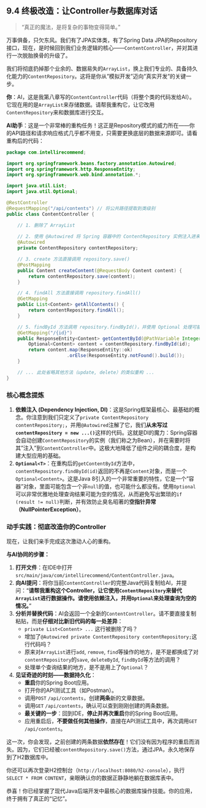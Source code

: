 ## 9.4 终极改造：让Controller与数据库对话 {#sec-database-refactor-controller}

> “真正的魔法，是将复杂的事物变得简单。”

万事俱备，只欠东风。我们有了JPA实体类，有了Spring Data JPA的Repository接口，现在，是时候回到我们业务逻辑的核心——`ContentController`，并对其进行一次脱胎换骨的升级了。

我们将彻底扔掉那个业余的、数据易失的`ArrayList`，换上我们专业的、具备持久化能力的`ContentRepository`。这将是你从"模拟开发"迈向"真实开发"的关键一步。

::: {.callout-note title="与AI的对话：重构你的Controller"}

**你**：AI，这是我第八章写的`ContentController`代码（将整个类的代码发给AI）。它现在用的是`ArrayList`来存储数据。请帮我重构它，让它改用`ContentRepository`来和数据库进行交互。

**AI助手**：这是一个非常棒的重构任务！这正是Repository模式的威力所在——你的API路径和请求响应格式几乎都不用变，只需要更换底层的数据来源即可。请看重构后的代码：

```java
package com.intellirecommend;

import org.springframework.beans.factory.annotation.Autowired;
import org.springframework.http.ResponseEntity;
import org.springframework.web.bind.annotation.*;

import java.util.List;
import java.util.Optional;

@RestController
@RequestMapping("/api/contents") // 将公共路径提取到类级别
public class ContentController {

    // 1. 删除了 ArrayList
    
    // 2. 使用 @Autowired 将 Spring 容器中的 ContentRepository 实例注入进来
    @Autowired
    private ContentRepository contentRepository;

    // 3. create 方法直接调用 repository.save()
    @PostMapping
    public Content createContent(@RequestBody Content content) {
        return contentRepository.save(content);
    }

    // 4. findAll 方法直接调用 repository.findAll()
    @GetMapping
    public List<Content> getAllContents() {
        return contentRepository.findAll();
    }

    // 5. findById 方法调用 repository.findById()，并使用 Optional 处理可能不存在的情况
    @GetMapping("/{id}")
    public ResponseEntity<Content> getContentById(@PathVariable Integer id) {
        Optional<Content> content = contentRepository.findById(id);
        return content.map(ResponseEntity::ok)
                      .orElse(ResponseEntity.notFound().build());
    }

    // ... 此处省略其他方法（update, delete）的类似重构 ...
}
```

:::

### 核心概念提炼

1.  **依赖注入 (Dependency Injection, DI)**：这是Spring框架最核心、最基础的概念。你注意到我们只定义了`private ContentRepository contentRepository;`，并用`@Autowired`注解了它，我们**从未写过`contentRepository = new ...()`**这样的代码。这就是DI的魔力：Spring容器会自动创建`ContentRepository`的实例（我们称之为Bean），并在需要时将其"注入"到`ContentController`中。这极大地降低了组件之间的耦合度，是构建大型应用的基础。
2.  **`Optional<T>`**：在重构后的`getContentById`方法中，`contentRepository.findById(id)`返回的不再是`Content`对象，而是一个`Optional<Content>`。这是Java 8引入的一个非常重要的特性，它是一个"容器"对象，里面可能包含一个非`null`的值，也可能什么都没有。使用`Optional`可以非常优雅地处理查询结果可能为空的情况，从而避免写出繁琐的`if (result != null)`判断，并有效防止臭名昭著的**空指针异常（NullPointerException）**。

### 动手实践：彻底改造你的Controller

现在，让我们亲手完成这次激动人心的重构。

**与AI协同的步骤：**

1.  **打开文件**：在IDE中打开`src/main/java/com/intellirecommend/ContentController.java`。
2.  **向AI提问**：将你当前`ContentController`的完整Java代码复制给AI，并提问："**请帮我重构这个Controller，让它使用`ContentRepository`来替代`ArrayList`进行数据操作。请使用依赖注入，并用`Optional`来处理查询为空的情况。**"
3.  **分析并替换代码**：AI会返回一个全新的`ContentController`。请不要直接复制粘贴，而是**仔细对比新旧代码的每一处差异**：
    *   `private List<Content> ...` 这行被删除了吗？
    *   增加了`@Autowired private ContentRepository contentRepository;`这行代码吗？
    *   原来对`ArrayList`进行`add`, `remove`, `find`等操作的地方，是不是都换成了对`contentRepository`的`save`, `deleteById`, `findById`等方法的调用？
    *   处理单个查询结果的地方，是不是用上了`Optional`？
4.  **见证奇迹的时刻——数据持久化**：
    *   **重启**你的Spring Boot应用。
    *   打开你的API测试工具（如Postman）。
    *   调用`POST` `/api/contents`，创建**两条**新的文章数据。
    *   调用`GET` `/api/contents`，确认可以查到刚刚创建的两条数据。
    *   **最关键的一步**：回到IDE，**停止并再次重启**你的Spring Boot应用。
    *   应用重启后，**不要做任何其他操作**，直接在API测试工具中，再次调用`GET` `/api/contents`。

这一次，你会发现，之前创建的两条数据**依然存在**！它们没有因为程序的重启而消失。因为，它们已经被`contentRepository.save()`方法，通过JPA，永久地保存到了H2数据库中。

你还可以再次登录H2控制台（`http://localhost:8080/h2-console`），执行`SELECT * FROM CONTENT`，亲眼确认你的数据正静静地躺在数据库表中。

恭喜！你已经掌握了现代Java后端开发中最核心的数据库操作技能。你的应用，终于拥有了真正的“记忆”。 